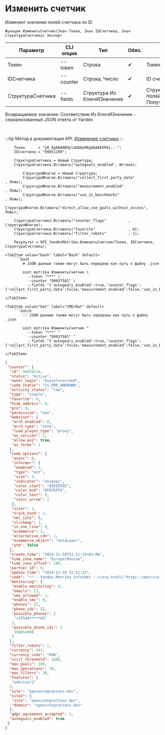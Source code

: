 ﻿---
sidebar_position: 2
---


# Изменить счетчик
 Изменяет значения полей счетчика по ID



`Функция ИзменитьСчетчик(Знач Токен, Знач IDСчетчика, Знач СтруктураСчетчика) Экспорт`

  | Параметр | CLI опция | Тип | Обяз. | Назначение |
  |-|-|-|-|-|
  | Токен | --token | Строка | &#x2714; | Токен авторизации |
  | IDСчетчика | --counter | Строка, Число | &#x2714; | ID счетчика для изменения |
  | СтруктураСчетчика | --fields | Структура Из КлючИЗначение | &#x2714; | Структура изменяемых полей. См. ПолучитьСтруктуруСчетчика |

  
  Возвращаемое значение:   Соответствие Из КлючИЗначение - сериализованный JSON ответа от Yandex

<br/>

:::tip
Метод в документации API: [Изменение счетчика](https://yandex.ru/dev/metrika/ru/management/openapi/counter/editCounter)
:::
<br/>



```bsl title="Пример использования для 1С:Предприятие/OneScript"
    Токен      = "y0_AgAAAABdylaOAAy9KgAAAAEXh6i...";
    IDСчетчика = "99851299";

    СтруктураСчетчика = Новый Структура;
    СтруктураСчетчика.Вставить("autogoals_enabled", Истина);

        СтруктураФлагов = Новый Структура;
        СтруктураФлагов.Вставить("collect_first_party_data"             , Ложь);
        СтруктураФлагов.Вставить("measurement_enabled"                  , Ложь);
        СтруктураФлагов.Вставить("use_in_benchmarks"                    , Ложь);
        СтруктураФлагов.Вставить("direct_allow_use_goals_without_access", Ложь);

    СтруктураСчетчика.Вставить("counter_flags"          , СтруктураФлагов);
    СтруктураСчетчика.Вставить("favorite"               , 0);
    СтруктураСчетчика.Вставить("filter_robots"          , 1);

    Результат = OPI_YandexMetrika.ИзменитьСчетчик(Токен, IDСчетчика, СтруктураСчетчика);
```
    

 <Tabs>
  
    <TabItem value="bash" label="Bash" default>
        ```bash
            # JSON данные также могут быть переданы как путь к файлу .json
            
            oint metrika ИзменитьСчетчик \
              --token "***" \
              --counter "99937581" \
              --fields "{'autogoals_enabled':true,'counter_flags':{'collect_first_party_data':false,'measurement_enabled':false,'use_in_benchmarks':false,'direct_allow_use_goals_without_access':false},'favorite':0,'filter_robots':1}"
        ```
    </TabItem>
  
    <TabItem value="bat" label="CMD/Bat" default>
        ```batch
            :: JSON данные также могут быть переданы как путь к файлу .json
            
            oint metrika ИзменитьСчетчик ^
              --token "***" ^
              --counter "99937581" ^
              --fields "{'autogoals_enabled':true,'counter_flags':{'collect_first_party_data':false,'measurement_enabled':false,'use_in_benchmarks':false,'direct_allow_use_goals_without_access':false},'favorite':0,'filter_robots':1}"
        ```
    </TabItem>
</Tabs>


```json title="Результат"
{
 "counter": {
  "id": 98876516,
  "status": "Active",
  "owner_login": "bayselonarrend",
  "code_status": "CS_ERR_UNKNOWN",
  "activity_status": "low",
  "type": "simple",
  "favorite": 0,
  "hide_address": 0,
  "pro": 0,
  "permission": "own",
  "webvisor": {
   "arch_enabled": 0,
   "arch_type": "none",
   "load_player_type": "proxy",
   "wv_version": 2,
   "allow_wv2": true,
   "wv_forms": 1
  },
  "code_options": {
   "async": 0,
   "informer": {
    "enabled": 1,
    "type": "ext",
    "size": 2,
    "indicator": "uniques",
    "color_start": "EEEEEEEE",
    "color_end": "EFEFEFFE",
    "color_text": 0,
    "color_arrow": 1
   },
   "visor": 1,
   "track_hash": 1,
   "xml_site": 0,
   "clickmap": 1,
   "in_one_line": 0,
   "ecommerce": 1,
   "alternative_cdn": 1,
   "ecommerce_object": "dataLayer",
   "ytm": false
  },
  "create_time": "2024-11-10T21:51:32+03:00",
  "time_zone_name": "Europe/Moscow",
  "time_zone_offset": 180,
  "partner_id": 0,
  "update_time": "2024-11-10 21:51:33",
  "code": "<!-- Yandex.Metrika informer -->\n<a href=\"https://metrica.yandex.com/stat/?id=98876516&amp;from=informer\" target=\"_blank\" rel=\"nofollow\">\n    <img src=\"//bs.yandex.ru/informer/98876516/2_1_EEEEEEEE_EFEFEFFE_0_uniques\"\n         style=\"width:80px; height:31px; border:0;\"\n         alt=\"Yandex.Metrica\"\n         title=\"Yandex.Metrica: data for today (unique users)\"\n        onclick=\"try{Ya.Metrika.informer({i:this,id:98876516,lang:'en'});return false}catch(e){}\"/>\n</a>\n<!-- /Yandex.Metrika informer -->\n\n<!-- Yandex.Metrika counter -->\n<script type=\"text/javascript\">\n    (function(m,e,t,r,i,k,a){\n        m[i]=m[i]||function(){(m[i].a=m[i].a||[]).push(arguments)};\n        m[i].l=1*new Date();\n        k=e.createElement(t),a=e.getElementsByTagName(t)[0],k.async=1,k.src=r,a.parentNode.insertBefore(k,a)\n    })(window, document,'script','//mc.webvisor.org/metrika/tag_ww.js', 'ym');\n\n    ym(98876516, 'init', {accurateTrackBounce:true, trackLinks:true, webvisor:true, trackHash:true, clickmap:true, ecommerce:\"dataLayer\", params: {__ym: {isFromApi: 'yesIsFromApi'}}});\n</script>\n<noscript><div><img src=\"https://mc.yandex.ru/watch/98876516\" style=\"position:absolute; left:-9999px;\" alt=\"\" /></div></noscript>\n<!-- /Yandex.Metrika counter -->\n\n\n",
  "monitoring": {
   "enable_monitoring": 0,
   "emails": [],
   "sms_allowed": 1,
   "enable_sms": 0,
   "phones": [],
   "phone_ids": [],
   "possible_phones": [
    "+37544*****91"
   ],
   "possible_phone_ids": [
    598854008
   ]
  },
  "filter_robots": 1,
  "currency": 643,
  "currency_code": "RUB",
  "visit_threshold": 1800,
  "max_goals": 200,
  "max_operations": 30,
  "max_filters": 30,
  "features": [
   "webvisor2"
  ],
  "site": "openintegrations.dev",
  "site2": {
   "site": "openintegrations.dev",
   "domain": "openintegrations.dev"
  },
  "gdpr_agreement_accepted": 1,
  "autogoals_enabled": true
 }
}
```
